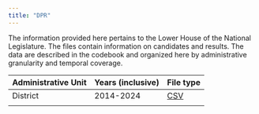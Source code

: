 ```yaml
---
title: "DPR"
---
```


The information provided here pertains to the Lower House of the National Legislature. The files contain information on candidates and results. The data are described in the codebook and organized here by administrative granularity and temporal coverage.

| Administrative Unit | Years (inclusive) | File type      |
|---------------------|-------------------|----------------|
| District            | 2014-2024         | [CSV](DPR.csv) |
|                     |                   |                |
